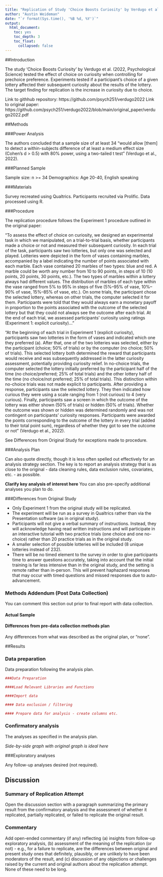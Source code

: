 ```yaml
---
title: "Replication of Study 'Choice Boosts Curiosity' by Verdugo et al. (2022, Psychological Science)"
author: "Austin Weideman"
date: "`r format(Sys.time(), '%B %d, %Y')`"
output:
  html_document:
    toc: yes
    toc_depth: 3
    toc_float:
      collapsed: false
---
```


<!-- Replication reports should all use this template to standardize reporting across projects.  These reports will be public supplementary materials that accompany the summary report(s) of the aggregate results. -->

##Introduction

The study 'Choice Boosts Curiosity' by Verdugo et al. (2022, Psychological Science) tested the effect of choice on curiosity when controlling for prechoice preference. Experiments tested if a participant's choice of a given lottery affected their subsequent curiosity about the results of the lottery. The target finding for replication is the increase in curiosity due to choice.

Link to githhub repository: https://github.com/psych251/verdugo2022
Link to original paper: https://github.com/psych251/verdugo2022/blob/main/original_paper/verdugo2022.pdf

##Methods

###Power Analysis

The authors concluded that a sample size of at least 34 "would allow [them] to detect a within-subjects difference of at least a medium effect size (Cohen’s d > 0.5) with 80% power, using a two-tailed t test" (Verdugo et al., 2022). 

###Planned Sample

Sample size: n >= 34
Demographics: Age 20-40, English speaking

###Materials

Survey recreated using Qualtrics.
Participants recruited via Prolific.
Data processed using R.

###Procedure	

The replication procedure follows the Experiment 1 procedure outlined in the original paper:

"To assess the effect of choice on curiosity, we designed an experimental task in which we manipulated, on a trial-to-trial basis, whether participants made a choice or not and measured their subsequent curiosity. In each trial of the task, participants saw two lotteries, but only one was selected and played. Lotteries were depicted in the form of vases containing marbles, accompanied by a label indicating the number of points associated with each marble. Each vase contained 20 marbles of two types: blue and red. A marble could be worth any number from 10 to 90 points, in steps of 10 (10 points, 20 points, 30 points, etc.). The two types of marbles within a lottery always had different values. The distribution of marbles of each type within the vase ranged from 5% to 95% in steps of five (5%–95% of vase, 10%–90% of vase, 15%–85% of vase, etc.). On some trials, the participant chose the selected lottery, whereas on other trials, the computer selected it for them. Participants were told that they would always earn a monetary payoff in proportion to the points associated with the outcome of the selected lottery but that they could not always see the outcome after each trial. At the end of each trial, we assessed participants’ curiosity using ratings (Experiment 1: explicit curiosity)..."

"At the beginning of each trial in Experiment 1 (explicit curiosity), participants saw two lotteries in the form of vases and indicated which one they preferred (a). After that, one of the two lotteries was selected, either by the participant (choice; 50% of trials) or by the computer (no choice; 50% of trials). This selected lottery both determined the reward that participants would receive and was subsequently addressed in the latter curiosity assessment, potentially providing curiosity relief. In no-choice trials, the computer selected the lottery initially preferred by the participant half of the time (no choice/preferred; 25% of total trials) and the other lottery half of the time (no choice/not preferred; 25% of total trials). This distinction within no-choice trials was not made explicit to participants. After providing a response, participants saw the selected lottery. They then indicated how curious they were using a scale ranging from 1 (not curious) to 4 (very curious). Finally, participants saw a screen in which the outcome of the lottery was either shown (50% of trials) or hidden (50% of trials). Whether the outcome was shown or hidden was determined randomly and was not contingent on participants’ curiosity responses. Participants were awarded the points corresponding to the outcome of the lottery in every trial (added to their total point sum), regardless of whether they got to see the outcome or not" (Verdugo et al., 2022).

See Differences from Original Study for exceptions made to procedure.

###Analysis Plan

Can also quote directly, though it is less often spelled out effectively for an analysis strategy section.  The key is to report an analysis strategy that is as close to the original - data cleaning rules, data exclusion rules, covariates, etc. - as possible.  

**Clarify key analysis of interest here**  You can also pre-specify additional analyses you plan to do.

###Differences from Original Study

- Only Experiment 1 from the original study will be replicated.
- The experiment will be run as a survey in Qualtrics rather than via the Presentation software (as in original study).
- Participants will not give a verbal summary of instructions. Instead, they will acknowledge having read written instructions and will participate in an interactive tutorial with two practice trials (one choice and one no-choice) rather than 20 practice trials as in the original study.
- A smaller selection of possible lotteries will be included (8 unique lotteries instead of 232).
- There will be no timed element to the survey in order to give participants time to answer questions accurately, taking into account that the initial training is far less intensive than in the original study, and the setting is remote rather than in-person. This will prevent haphazard responses that may occur with timed questions and missed responses due to auto-advancement.

### Methods Addendum (Post Data Collection)

You can comment this section out prior to final report with data collection.

#### Actual Sample

#### Differences from pre-data collection methods plan
  Any differences from what was described as the original plan, or “none”.


##Results


### Data preparation

Data preparation following the analysis plan.
	
```r
###Data Preparation

####Load Relevant Libraries and Functions

####Import data

#### Data exclusion / filtering

#### Prepare data for analysis - create columns etc.
```

### Confirmatory analysis

The analyses as specified in the analysis plan.  

*Side-by-side graph with original graph is ideal here*

###Exploratory analyses

Any follow-up analyses desired (not required).  

## Discussion

### Summary of Replication Attempt

Open the discussion section with a paragraph summarizing the primary result from the confirmatory analysis and the assessment of whether it replicated, partially replicated, or failed to replicate the original result.  

### Commentary

Add open-ended commentary (if any) reflecting (a) insights from follow-up exploratory analysis, (b) assessment of the meaning of the replication (or not) - e.g., for a failure to replicate, are the differences between original and present study ones that definitely, plausibly, or are unlikely to have been moderators of the result, and (c) discussion of any objections or challenges raised by the current and original authors about the replication attempt.  None of these need to be long.
